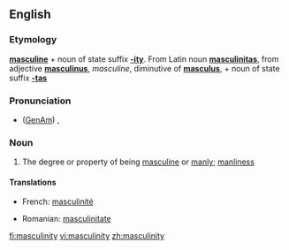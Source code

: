 ==English==

===Etymology===
'''[[masculine]]''' + noun of state suffix '''[[-ity]]'''.  From Latin noun '''[[masculinitas]]''', from adjective '''[[masculinus]]''', ''masculine'', diminutive of '''[[masculus]]''', + noun of state suffix '''[[-tas]]'''

===Pronunciation===
*([[GenAm]]) {{IPA|/ˌmæskjəˈlɪnɪti/}}, {{SAMPA|/%m{skj@"lInIti/}}

===Noun===
{{en-noun|masculinit|ies}}

#The degree or property of being [[masculine]] or [[manly]]; [[manliness]]

====Translations====
{{trans-top|degree or property of being masculine}}
*French: [[masculinité]] {{f}}
{{trans-mid}}
*Romanian: [[masculinitate]] {{f}}
{{trans-bot}}

[[fi:masculinity]]
[[vi:masculinity]]
[[zh:masculinity]]